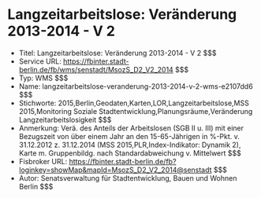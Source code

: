 # Langzeitarbeitslose: Veränderung 2013-2014 - V 2
- Titel: Langzeitarbeitslose: Veränderung 2013-2014 - V 2 $$$
- Service URL: https://fbinter.stadt-berlin.de/fb/wms/senstadt/MsozS_D2_V2_2014 $$$
- Typ: WMS $$$
- Name: langzeitarbeitslose-veranderung-2013-2014-v-2-wms-e2107dd6 $$$
- Stichworte: 2015,Berlin,Geodaten,Karten,LOR,Langzeitarbeitslose,MSS 2015,Monitoring Soziale Stadtentwicklung,Planungsräume,Veränderung Langzeitarbeitslosigkeit $$$
- Anmerkung: Verä. des Anteils der Arbeitslosen (SGB II u. III) mit einer Bezugszeit von über einem Jahr an den 15-65-Jährigen in %-Pkt. v. 31.12.2012 z. 31.12.2014 (MSS 2015,PLR,Index-Indikator: Dynamik 2), Karte m. Gruppenbildg. nach Standardabweichung v. Mittelwert $$$
- Fisbroker URL: https://fbinter.stadt-berlin.de/fb?loginkey=showMap&mapId=MsozS_D2_V2_2014@senstadt $$$
- Autor: Senatsverwaltung für Stadtentwicklung, Bauen und Wohnen Berlin $$$
